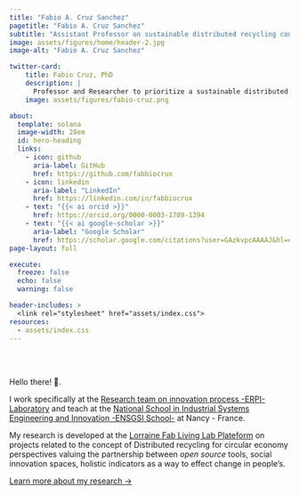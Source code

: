 ```yaml
---
title: "Fabio A. Cruz Sanchez"
pagetitle: "Fabio A. Cruz Sanchez"
subtitle: "Assistant Professor on sustainable distributed recycling concept"
image: assets/figures/home/header-2.jpg
image-alt: "Fabio A. Cruz Sanchez"

twitter-card:
    title: Fabio Cruz, PhD
    description: |
      Professor and Researcher to prioritize a sustainable distributed manufacturing.
    image: assets/figures/fabio-cruz.png

about:
  template: solana
  image-width: 28em
  id: hero-heading
  links:
    - icon: github
      aria-label: GitHub
      href: https://github.com/fabbiocrux
    - icon: linkedin
      aria-label: "LinkedIn"
      href: https://linkedin.com/in/fabbiocrux
    - text: "{{< ai orcid >}}"
      href: https://orcid.org/0000-0003-1709-1394
    - text: "{{< ai google-scholar >}}"
      aria-label: "Google Scholar"
      href: https://scholar.google.com/citations?user=GAzkvpcAAAAJ&hl=en&oi=ao
page-layout: full

execute: 
  freeze: false
  echo: false
  warning: false

header-includes: >
  <link rel="stylesheet" href="assets/index.css">
resources:
  - assets/index.css
---
```


<br><br>


::: {#hero-heading}
Hello there! 👋.

I work specifically at the  [Research team on innovation process -ERPI- Laboratory](https://erpi.univ-lorraine.fr/) and teach at the [National School in Industrial Systems Engineering and Innovation -ENSGSI School-](https://ensgsi.univ-lorraine.fr/nos-formations/) at Nancy - France.

My research is developed at the [Lorraine Fab Living Lab Plateform](https://lf2l.fr/) on projects related to the concept of Distributed recycling for circular economy perspectives valuing the partnership between *open source* tools, social innovation spaces, holistic indicators as a way to effect change in people's.

[Learn more about my research &rarr;](/about){.about-links .subtitle}

:::


